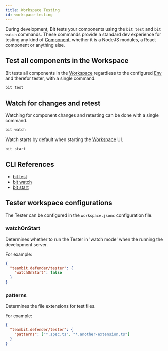 ```yaml
---
title: Workspace Testing
id: workspace-testing
---
```


During development, Bit tests your components using the `bit test` and `bit watch` commands. These commands
provide a standard dev experience for testing any kind of [Component](/components/overview), whether it is a NodeJS modules, a React component or anything else.

## Test all components in the Workspace

Bit tests all components in the [Workspace](/workspace/overview) regardless to the configured [Env](/envs/overview) and therefor tester,
with a single command.

```bash
bit test
```

## Watch for changes and retest

Watching for component changes and retesting can be done with a single command.

```bash
bit watch
```

Watch starts by default when starting the [Workspace](/workspace/overview) UI.

```bash
bit start
```

## CLI References

- [bit test](/reference/cli-reference#test)
- [bit watch](/reference/cli-reference#watch)
- [bit start](/reference/cli-reference#start)

## Tester workspace configurations

The Tester can be configured in the `workspace.jsonc` configuration file.

### watchOnStart

Determines whether to run the Tester in 'watch mode' when the running the development server.

For example:

```json
{
  "teambit.defender/tester": {
    "watchOnStart": false
  }
}
```

### patterns

Determines the file extensions for test files.

For example:

```json
{
  "teambit.defender/tester": {
    "patterns": ["*.spec.ts", "*.another-extension.ts"]
  }
}
```
